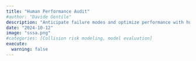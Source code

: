 ```yaml
---
title: "Human Performance Audit"
#author: "Davide Gentile"
description: "Anticipate failure modes and optimize performance with human-in-the-loop simulations."
date: "2024-10-12"
image: "sssa.png"
#categories: [Collision risk modeling, model evaluation]
execute:
  warning: false
---
```

